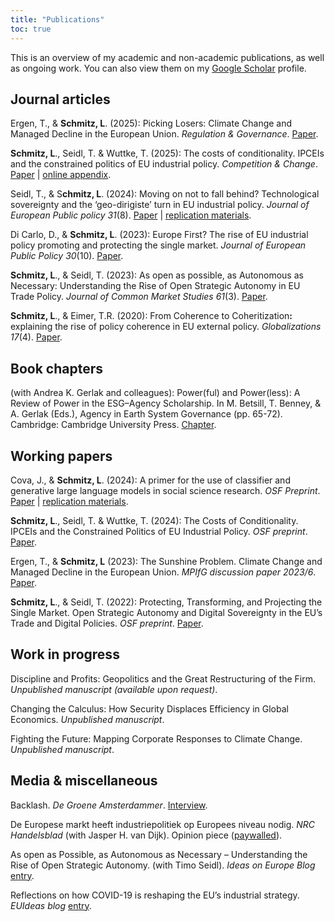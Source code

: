 ```yaml
---
title: "Publications"
toc: true
---
```


This is an overview of my academic and non-academic publications, as well as ongoing work. You can also view them on my [Google Scholar](https://scholar.google.nl/citations?user=oFDW6tIAAAAJ) profile.

## Journal articles

Ergen, T., & **Schmitz, L**. (2025): Picking Losers: Climate Change and Managed Decline in the European Union. *Regulation & Governance*. [Paper](https://onlinelibrary.wiley.com/doi/10.1111/rego.70004).

**Schmitz, L**., Seidl, T. & Wuttke, T. (2025): The costs of conditionality. IPCEIs and the constrained politics of EU industrial policy. *Competition & Change*. [Paper](https://journals.sagepub.com/doi/10.1177/10245294251320675) \| [online appendix](https://journals.sagepub.com/doi/10.1177/10245294251320675#appendix).

Seidl, T., & S**chmitz, L**. (2024): Moving on not to fall behind? Technological sovereignty and the 'geo-dirigiste' turn in EU industrial policy. *Journal of European Public policy 31*(8). [Paper](https://www.tandfonline.com/doi/full/10.1080/13501763.2023.2248204) \| [replication materials](https://www.tandfonline.com/doi/suppl/10.1080/13501763.2023.2248204?scroll=top).

Di Carlo, D., & **Schmitz, L**. (2023): Europe First? The rise of EU industrial policy promoting and protecting the single market. *Journal of European Public Policy 30*(10). [Paper](#0).

**Schmitz, L**., & Seidl, T. (2023): As open as possible, as Autonomous as Necessary: Understanding the Rise of Open Strategic Autonomy in EU Trade Policy. *Journal of Common Market Studies* *61*(3). [Paper](#0).

**Schmitz, L**., & Eimer, T.R. (2020): From Coherence to Coheritization**:** explaining the rise of policy coherence in EU external policy. *Globalizations 17*(4). [Paper](https://www.tandfonline.com/doi/full/10.1080/14747731.2019.1676103).

## Book chapters

(with Andrea K. Gerlak and colleagues): Power(ful) and Power(less): A Review of Power in the ESG--Agency Scholarship. In M. Betsill, T. Benney, & A. Gerlak (Eds.), Agency in Earth System Governance (pp. 65-72). Cambridge: Cambridge University Press. [Chapter](https://www.cambridge.org/core/books/abs/agency-in-earth-system-governance/powerful-and-powerless-a-review-of-power-in-the-esgagency-scholarship/29D6B6636BC9230E45E0B20C5247CC3A).

## Working papers

Cova, J., & **Schmitz, L**. (2024): A primer for the use of classifier and generative large language models in social science research. *OSF Preprint*. [Paper](https://osf.io/preprints/osf/r3qng_v1) \| [replication materials](https://github.com/joshcova/LLMs-for-social-scientists/tree/main).

**Schmitz, L**., Seidl, T. & Wuttke, T. (2024): The Costs of Conditionality. IPCEIs and the Constrained Politics of EU Industrial Policy. *OSF preprint*. [Paper](https://osf.io/preprints/osf/f63gd).

Ergen, T., & **Schmitz, L** (2023): The Sunshine Problem. Climate Change and Managed Decline in the European Union. *MPIfG discussion paper 2023/6*. [Paper](https://pure.mpg.de/pubman/item/item_3559564_2/component/file_3559565/mpifg_dp23_6.pdf).

**Schmitz, L**., & Seidl, T. (2022): Protecting, Transforming, and Projecting the Single Market. Open Strategic Autonomy and Digital Sovereignty in the EU's Trade and Digital Policies. *OSF preprint*. [Paper](https://doi.org/10.31235/osf.io/wjb64).

## Work in progress

Discipline and Profits: Geopolitics and the Great Restructuring of the Firm. *Unpublished manuscript (available upon request)*.

Changing the Calculus: How Security Displaces Efficiency in Global Economics. *Unpublished manuscript*.

Fighting the Future: Mapping Corporate Responses to Climate Change. *Unpublished manuscript*.

## Media & miscellaneous

Backlash. *De Groene Amsterdammer*. [Interview](https://www.groene.nl/artikel/backlash).

De Europese markt heeft industriepolitiek op Europees niveau nodig. *NRC Handelsblad* (with Jasper H. van Dijk). Opinion piece ([paywalled](https://www.nrc.nl/nieuws/2023/03/12/de-europese-markt-heeft-industriepolitiek-op-europees-niveau-nodig-a4159212)).

As open as Possible, as Autonomous as Necessary -- Understanding the Rise of Open Strategic Autonomy. (with Timo Seidl). *Ideas on Europe Blog* [entry](https://jcms.ideasoneurope.eu/2022/11/03/as-open-as-possible-as-autonomous-as-necessary-understanding-the-rise-of-open-strategic-autonomy/).

Reflections on how COVID-19 is reshaping the EU's industrial strategy. *EUIdeas blog* [entry](https://euideas.eui.eu/2020/06/04/reflections-on-how-covid-19-is-reshaping-the-eus-industrial-strategy/).
